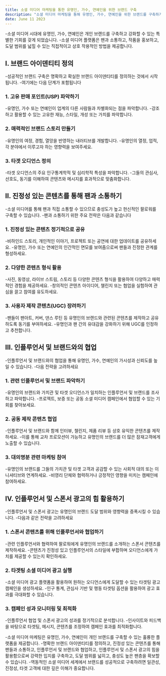 ```yaml
---
title: 소셜 미디어 마케팅을 통한 유명인, 가수, 연예인을 위한 브랜드 구축
description: "소셜 미디어 마케팅을 통해 유명인, 가수, 연예인을 위한 브랜드를 구축하기 위한 효과적인 전략과 기법을 살펴봅니다."
date: June 11 2023
---
```

-소셜 미디어 시대에 유명인, 가수, 연예인은 개인 브랜드를 구축하고 강화할 수 있는 특별한 기회를 갖게 되었습니다. 
-소셜 미디어 플랫폼은 팬과 소통하고, 작품을 홍보하고, 도달 범위를 넓힐 수 있는 직접적이고 상호 작용적인 방법을 제공합니다.

## I. 브랜드 아이덴티티 정의
-성공적인 브랜드 구축은 명확하고 확실한 브랜드 아이덴티티를 정의하는 것에서 시작됩니다. 
-여기에는 다음 단계가 포함됩니다

### 1. 고유 판매 포인트(USP) 파악하기
-유명인, 가수 또는 연예인이 업계의 다른 사람들과 차별화되는 점을 파악합니다.
-강조하고 활용할 수 있는 고유한 재능, 스타일, 개성 또는 가치를 파악합니다.
### 2. 매력적인 브랜드 스토리 만들기
-유명인의 여정, 경험, 열망을 반영하는 내러티브를 개발합니다.
-유명인의 열정, 업적, 각 분야에서 이루고자 하는 영향력을 보여주세요.
### 3. 타겟 오디언스 정의
-타겟 오디언스의 주요 인구통계학적 및 심리학적 특성을 파악합니다.
-그들의 관심사, 선호도, 동기를 이해하여 콘텐츠와 메시지를 효과적으로 맞춤화합니다.
## II. 진정성 있는 콘텐츠를 통해 팬과 소통하기
-소셜 미디어를 통해 팬과 직접 소통할 수 있으므로 충성도가 높고 헌신적인 팔로워를 구축할 수 있습니다. 
-팬과 소통하기 위한 주요 전략은 다음과 같습니다

### 1. 진정성 있는 콘텐츠 정기적으로 공유
-비하인드 스토리, 개인적인 이야기, 프로젝트 또는 공연에 대한 업데이트를 공유하세요.
-유명인, 가수 또는 연예인의 인간적인 면모를 보여줌으로써 팬들과 진정한 관계를 형성하세요.
### 2. 다양한 콘텐츠 형식 활용
-사진, 동영상, 라이브 스트림, 스토리 등 다양한 콘텐츠 형식을 활용하여 다양하고 매력적인 경험을 제공하세요.
-창의적인 콘텐츠 아이디어, 챌린지 또는 협업을 실험하여 관심을 끌고 참여를 유도하세요.
### 3. 사용자 제작 콘텐츠(UGC) 장려하기
-팬들이 팬아트, 커버, 댄스 루틴 등 유명인의 브랜드와 관련된 콘텐츠를 제작하고 공유하도록 동기를 부여하세요.
-유명인과 팬 간의 유대감을 강화하기 위해 UGC를 인정하고 추천합니다.
## III. 인플루언서 및 브랜드와의 협업
-인플루언서 및 브랜드와의 협업을 통해 유명인, 가수, 연예인의 가시성과 신뢰도를 높일 수 있습니다. 
-다음 전략을 고려하세요

### 1. 관련 인플루언서 및 브랜드 파악하기
-유명인의 브랜드와 가치관 및 타겟 오디언스가 일치하는 인플루언서 및 브랜드를 조사하고 파악합니다.
-프로젝트, 보증 또는 공동 소셜 미디어 캠페인에서 협업할 수 있는 기회를 찾아보세요.
### 2. 공동 제작 콘텐츠 협업
-인플루언서 및 브랜드와 함께 인터뷰, 챌린지, 제품 리뷰 등 상호 유익한 콘텐츠를 제작하세요.
-이를 통해 교차 프로모션이 가능하고 유명인의 브랜드를 더 많은 잠재고객에게 노출할 수 있습니다.
### 3. 대의명분 관련 마케팅 참여
-유명인의 브랜드를 그들의 가치관 및 타겟 고객과 공감할 수 있는 사회적 대의 또는 이니셔티브와 연계하세요.
-비영리 단체와 협력하거나 긍정적인 영향을 미치는 캠페인에 참여하세요.
## IV. 인플루언서 및 스폰서 광고의 힘 활용하기
-인플루언서 및 스폰서 광고는 유명인의 브랜드 도달 범위와 영향력을 증폭시킬 수 있습니다. 
-다음과 같은 전략을 고려하세요

### 1. 스폰서 콘텐츠를 위해 인플루언서와 협업하기
-관련 인플루언서와 협력하여 팔로워에게 유명인의 브랜드를 소개하는 스폰서 콘텐츠를 제작하세요.
-콘텐츠가 진정성 있고 인플루언서의 스타일에 부합하며 오디언스에게 가치를 제공할 수 있는지 확인하세요.
### 2. 타겟팅 소셜 미디어 광고 실행
-소셜 미디어 광고 플랫폼을 활용하여 원하는 오디언스에게 도달할 수 있는 타겟팅 광고 캠페인을 생성하세요.
-인구 통계, 관심사 기반 및 행동 타겟팅 옵션을 활용하여 광고 효과를 극대화할 수 있습니다.
### 3. 캠페인 성과 모니터링 및 최적화
-인플루언서 협업 및 스폰서 광고의 성과를 정기적으로 분석합니다.
-인사이트와 피드백을 바탕으로 타겟팅, 메시지, 콘텐츠를 조정하여 캠페인 효과를 최적화합니다.


-소셜 미디어 마케팅은 유명인, 가수, 연예인이 개인 브랜드를 구축할 수 있는 훌륭한 플랫폼을 제공합니다. 
-명확한 브랜드 아이덴티티를 정의하고, 진정성 있는 콘텐츠를 통해 팬들과 소통하고, 인플루언서 및 브랜드와 협업하고, 인플루언서 및 스폰서 광고의 힘을 활용함으로써 강력한 입지를 구축하고, 도달 범위를 넓히고, 충성도 높은 팬층을 확보할 수 있습니다. 
-역동적인 소셜 미디어 세계에서 브랜드를 성공적으로 구축하려면 일관성, 진정성, 타겟 고객에 대한 깊은 이해가 중요합니다.